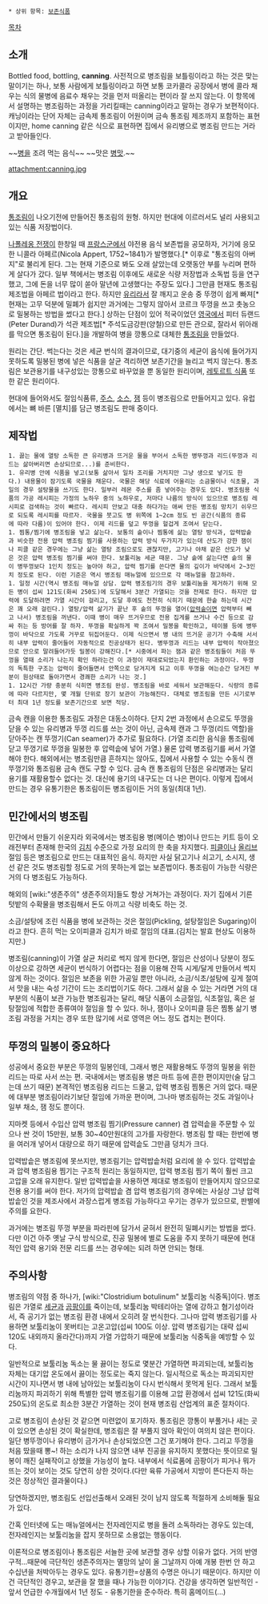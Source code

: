  * 상위 항목: [[보존식품]]

[[목차]]
== 소개 ==
Bottled food, bottling, '''canning'''.
사전적으로 병조림을 보틀링이라고 하는 것은 맞는 말이기는 하나, 보통 사람에게 보틀링이라고 하면 보통 코카콜라 공장에서 병에 콜라 채우는 식의 물병에 음료수 채우는 것을 먼저 떠올리는 편이라 잘 쓰지 않는다. 이 항목에서 설명하는 병조림하는 과정을 가리킬때는 canning이라고 말하는 경우가 보편적이다. 캐닝이라는 단어 자체는 금속제 통조림이 어원이며 금속 통조림 제조까지 포함하는 표현이지만, home canning 같은 식으로 표현하면 집에서 유리병으로 병조림 만드는 거라고 받아들인다.

~~[[병]]을 조려 먹는 음식~~ ~~맛은 [[병맛]].~~

attachment:canning.jpg

== 개요 ==
[[통조림]]이 나오기전에 만들어진 통조림의 원형. 하지만 현대에 이르러서도 널리 사용되고 있는 식품 저장법이다.

[[나폴레옹 전쟁]]이 한창일 때 [[프랑스군]]에서 야전용 음식 보존법을 공모하자, 거기에 응모한 니콜라 아페르(Nicola Appert, 1752~1841)가 발명했다.[* 이후로 "통조림의 아버지"로 불리게 된다. 그는 현재 기준으로 봐도 오래 살았는데 오랫동안 부를 누리며 편하게 살다가 갔다. 일부 책에서는 병조림 이후에도 새로운 식량 저장법과 소독법 등을 연구했고, 그에 돈을 너무 많이 쏟아 말년에 고생했다는 주장도 있다.] 그만큼 현재도 통조림 제조법을 아페르 법이라고 한다. 하지만 [[유리]]라서 잘 깨지고 운송 중 뚜껑이 쉽게 빠져[* 현재는 고무 덕분에 밀폐가 쉽지만 과거에는 그렇지 않아서 코르크 뚜껑을 쓰고 촛농으로 밀봉하는 방법을 썼다고 한다.] 상하는 단점이 있어 적국이었던 [[영국]]에서 피터 듀랜드(Peter Durand)가 석관 제조법[* 주석도금강판(양철)으로 만든 관으로, 잘라서 위아래를 막으면 통조림이 된다.]을 개발하여 병을 깡통으로 대체한 [[통조림]]을 만들었다.

원리는 간단. 썩는다는 것은 세균 번식의 결과이므로, 대기중의 세균이 음식에 들어가지 못하도록 밀봉된 병에 넣은 식품을 살균 격리하면 보존기간을 늘리고 썩지 않는다. 통조림은 보관용기를 내구성있는 깡통으로 바꾸었을 뿐 동일한 원리이며, [[레토르트 식품]] 또한 같은 원리이다.

현대에 들어와서도 절임식품류, [[주스]], [[소스]], [[잼]] 등이 병조림으로 만들어지고 있다. 유럽에서는 뼈 바른 [멸치]를 담근 병조림도 판매 중이다.

== 제작법 ==
 1. 끓는 물에 열탕 소독한 큰 유리병과 뜨거운 물을 부어서 소독한 병뚜껑과 리드(뚜껑과 리드는 삶아버리면 손상되므로...)를 준비한다.
 1. 유리병 안에 식품을 넣고(보통 삶아서 일차 조리를 거치지만 그냥 생으로 넣기도 한다.) 내용물이 잠기도록 국물을 채운다. 국물은 해당 식료에 어울리는 소금물이나 식초물, 과일의 경우 설탕물을 쓰기도 한다. 일부러 레몬 주스를 좀 넣어주는 경우도 있다. 병조림용 식품의 가공 레시피는 가정의 노하우 중의 노하우로, 저마다 나름의 방식이 있으므로 병조림 레시피로 검색하는 것이 빠르다. 레시피 안보고 대충 하다가는 애써 만든 병조림 망치기 쉬우므로 되도록 레시피를 따르자. 국물을 붓고도 병 위쪽에 1~2cm 정도 빈 공간(식품의 종류에 따라 다름)이 있어야 한다. 이제 리드를 덮고 뚜껑을 헐겁게 조여서 닫는다.
 1. 찜통/찜기에 병조림을 넣고 삶는다. 보통의 솥이나 찜통에 삶는 열탕 방식과, 압력밥솥과 비슷한 전용 압력 병조림 찜기를 사용하는 압력 방식 두가지가 있는데 산도가 강한 잼이나 피클 같은 경우에는 그냥 삶는 열탕 조림으로도 괜찮지만, 고기나 야채 같은 산도가 낮은 것은 압력 병조림 찜기를 써야 한다. 보툴리눔 세균 때문. 그냥 솥에 삶는다면 솥의 물이 병뚜껑보다 1인치 정도는 높아야 하고, 압력 찜기를 쓴다면 물의 깊이가 바닥에서 2~3인치 정도로 된다. 이런 기준은 역시 병조림 매뉴얼에 있으므로 각 매뉴얼을 참고하라.
 1. 일정 시간(역시 병조림 매뉴얼 상담. 압력 병조림기의 경우 보툴리눔을 제거하기 위해 모든 병이 섭씨 121도(화씨 250도)에 도달해서 3분간 가열되는 것을 전제로 한다. 하지만 압력에 도달하려면 가열 시간이 걸리고, 도달 후에도 천천히 식히기 때문에 한솥 하는데 시간은 꽤 오래 걸린다.) 열탕/압력 삶기가 끝난 후 솥의 뚜껑을 열어([[압력솥]]이면 압력부터 빼고 나서) 병조림을 꺼낸다. 이때 병이 매우 뜨거우므로 전용 집게를 쓰거나 수건 등으로 감싸 쥐는 등 방어를 잘 하자. 뚜껑을 확실하게 꽉 조여서 밀봉을 확인하고, 테이블 등에 병뚜껑이 바닥으로 가도록 거꾸로 뒤집어둔다. 이제 식으면서 병 내의 뜨거운 공기가 수축해 서서히 내부 압력이 줄어들어 자동적으로 진공상태가 된다. 병뚜껑과 리드는 내부 압력이 작아졌으므로 안으로 말려들어가듯 밀봉이 강해진다.[* 시중에서 파는 잼과 같은 병조림들이 처음 뚜껑을 열때 소리가 나는지 확인 하라는건 이 과정이 재대로되었는지 환인하는 과정이다. 뚜껑의 독특한 구조는 압력이 줄어들면서 안쪽으로 당겨지게 되고 이후 뚜껑을 여는순간 당겨진 부분이 원상태로 돌아가면서 경쾌한 소리가 나는 것.]
 1. 12시간 가량 충분히 식히면 병조림 완성. 병조림을 바로 세워서 보관해둔다. 식량의 종류에 따라 다르지만, 몇 개월 단위로 장기 보관이 가능해진다. 대체로 병조림을 만든 시기로부터 최대 1년 정도를 보존기간으로 보면 적당.

금속 캔을 이용한 통조림도 과정은 대동소이하다. 단지 2번 과정에서 손으로도 뚜껑을 닫을 수 있는 유리병과 뚜껑 리드를 쓰는 것이 아닌, 금속제 캔과 그 뚜껑(리드 역할)을 닫아주는 캔 뚜껑기(Can seamer)가 추가로 필요하다. (가열 조리한 음식을 통조림에 닫고 뚜껑기로 뚜껑을 밀봉한 후 압력솥에 넣어 가열.) 물론 압력 병조림기를 써서 가열해야 한다. 해외에서는 병조림만큼 흔하지는 않아도, 집에서 사용할 수 있는 수동식 캔 뚜껑기와 통조림용 금속 캔도 구할 수 있다.
금속 캔 통조림의 단점은 유리병과는 달리 용기를 재활용할수 없다는 것. 대신에 용기의 내구도는 더 나은 편이다. 이렇게 집에서 만드는 경우 유통기한은 통조림이든 병조림이든 거의 동일(최대 1년).

== 민간에서의 병조림 ==
민간에서 만들기 쉬운지라 외국에서는 병조림용 병(메이슨 병)이나 만드는 키트 등이 오래전부터 존재해 한국의 [[김치]] 수준으로 가정 요리의 한 축을 차지했다. [[피클]]이나 [[올리브]] 절임 등은 병조림으로 만드는 대표적인 음식. 하지만 사실 닭고기나 쇠고기, 소시지, 생선 같은 것도 병조림할 정도로 거의 못하는게 없는 보존법이다. 통조림이 가능한 식량은 거의 다 병조림도 가능하다.

해외의 [wiki:"생존주의" 생존주의자]들도 항상 거쳐가는 과정이다. 자기 집에서 기른 텃밭의 수확물을 병조림해서 돈도 아끼고 식량 비축도 하는 것.

소금/설탕에 조린 식품을 병에 보관하는 것은 절임(Pickling, 설탕절임은 Sugaring)이라고 한다. 흔히 먹는 오이피클과 김치가 바로 절임의 대표.(김치는 발효 현상도 이용하지만.)

병조림(canning)이 가열 살균 처리로 썩지 않게 한다면, 절임은 산성이나 당분이 정도 이상으로 강하면 세균이 번식하기 어렵다는 점을 이용해 잔뜩 시게/달게 만들어서 썩지 않게 하는 것이다. 절임은 보존을 위한 가공일 뿐만 아니라, 소금/식초/설탕에 깊게 절여서 맛을 내는 숙성 기간이 드는 조리법이기도 하다. 그래서 삶을 수 있는 거라면 거의 대부분의 식품이 보관 가능한 병조림과는 달리, 해당 식품이 소금절임, 식초절임, 혹은 설탕절임에 적합한 종류여야 절임을 할 수 있다. 허나, 잼이나 오이피클 등은 찜통 삶기 병조림 과정을 거치는 경우 또한 많기에 서로 영역은 어느 정도 겹치는 편이다.

== 뚜껑의 밀봉이 중요하다 ==
성공에서 중요한 부분은 뚜껑의 밀봉인데, 그래서 병은 재활용해도 뚜껑의 밀봉을 위한 리드는 따로 사서 쓰는 편. 국내에서는 병조림용 병은 마트 등에 흔한 편이지만(술 담그는데 쓰기 때문) 본격적인 병조림용 리드는 드물고, 압력 병조림 찜통은 거의 없다. 때문에 대부분 병조림이라기보단 절임에 가까운 편이며, 그나마 병조림하는 것도 과일이나 일부 채소, 잼 정도 뿐이다.

지마켓 등에서 수입산 압력 병조림 찜기(Pressure canner) 겸 압력솥을 주문할 수 있으나 싼 것이 15만원, 보통 30~40만원대의 고가를 자랑한다. 병조림 할 때는 한번에 병을 여러개 넣어서 대량으로 하기 때문에 압력솥도 그만큼 덩치가 크다.

압력밥솥은 병조림에 못쓰지만, 병조림기는 압력밥솥처럼 요리에 쓸 수 있다. 압력밥솥과 압력 병조림용 찜기는 구조적 원리는 동일하지만, 압력 병조림 찜기 쪽이 훨씬 크고 고압을 오래 유지한다. 일반 압력밥솥을 사용하면 제대로 병조림이 만들어지지 않으므로 전용 용기를 써야 한다. 저가의 압력밥솥 겸 압력 병조림기의 경우에는 사실상 그냥 압력밥솥인 것을 제조사에서 과장스럽게 병조림 가능하다고 우기는 경우가 있으므로, 판별에 주의를 요한다.

과거에는 병조림 뚜껑 부분을 파라핀에 담가서 굳혀서 완전히 밀폐시키는 방법을 썼다. 다만 이건 아주 옛날 구식 방식으로, 진공 밀봉에 별로 도움을 주지 못하기 때문에 현대적인 압력 용기와 전문 리드를 쓰는 경우에는 되려 하면 안되는 형태.

== 주의사항 ==
병조림의 약점 중 하나가, [wiki:"Clostridium botulinum" 보툴리눔 식중독]이다. 병조림은 가열로 [[세균]]과 [[곰팡이]]를 죽이는데, 보툴리눔 박테리아는 열에 강하고 혐기성이라서, 즉 공기가 없는 병조림 환경 내에서 오히려 잘 번식한다. 그나마 압력 병조림기를 사용하면 보툴리눔이 못버티는 고온고압(섭씨 100도 이상. 압력 병조림기는 대략 섭씨 120도 내외까지 올라간다)까지 가열 가압하기 때문에 보툴리눔 식중독을 예방할 수 있다.

일반적으로 보툴리눔 독소는 물 끓이는 정도로 몇분간 가열하면 파괴되는데, 보툴리눔 자체는 대기압 온도에서 끓이는 정도로는 죽지 않는다. 일시적으로 독소는 파괴되지만 시간이 지나면서 병 내에 남아있는 보툴리눔이 다시 번식해서 못먹게 된다. 그래서 보툴리눔까지 파괴하기 위해 특별한 압력 병조림기를 이용해 고압 환경에서 섭씨 121도(화씨 250도)의 온도로 최소한 3분간 가열하는 것이 현재 병조림 산업계의 표준 절차이다.

고로 병조림이 손상된 것 같으면 미련없이 포기하자. 통조림은 깡통이 부풀거나 새는 곳이 있으면 손상된 것이 확실한데, 병조림은 잘 부풀지 않아 확인이 여의치 않은 편이다. 일단 병뚜껑이나 유리병이 금가거나 손상되었으면 그건 포기해야 한다. 그리고 뚜껑을 처음 땄을때 뽕~! 하는 소리가 나지 않으면 내부 진공을 유지하지 못했다는 뜻이므로 밀봉이 깨진 실패작이고 상했을 가능성이 높다. 내부에서 식료품에 곰팡이가 피거나 뭐가 뜨는 것이 보이는 것도 당연히 상한 것이다.(다만 육류 가공에서 지방이 뜬다든지 하는 것은 정상적인 결과물이다.)

당연하겠지만, 병조림도 선입선출해서 오래된 것이 남지 않도록 적절하게 소비해둘 필요가 있다.

간혹 인터넷에 도는 매뉴얼에서는 전자레인지로 병을 돌려 소독하라는 경우도 있는데, 전자레인지는 보툴리눔을 잡지 못하므로 소용없는 행동이다.

이론적으로 병조림이나 통조림은 서늘한 곳에 보관할 경우 상할 이유가 없다. 거의 반영구적...때문에 극단적인 생존주의자는 멸망의 날이 올 그날까지 아예 개봉 한번 안 하고 수십년을 처박아두는 경우도 있다. 유통기한=상품의 수명은 아니기 때문이다. 하지만 이건 극단적인 경우고, 보관을 잘 했을 때나 가능한 이야기다. 건강을 생각하면 일반적인 - 앞서 언급한 수개월에서 1년 정도 - 유통기한을 준수하라. 특히 홈메이드(...)
